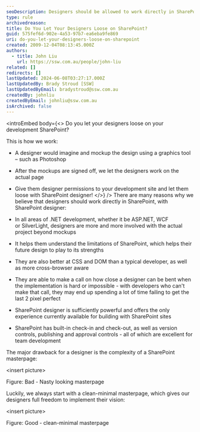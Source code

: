 ```yaml
---
seoDescription: Designers should be allowed to work directly in SharePoint, leveraging SharePoint Designer, to create visually appealing and functional sites.
type: rule
archivedreason:
title: Do You Let Your Designers Loose on SharePoint?
guid: 575fef6d-902e-4a53-97b7-ea6eba9fe869
uri: do-you-let-your-designers-loose-on-sharepoint
created: 2009-12-04T08:13:45.000Z
authors:
  - title: John Liu
    url: https://ssw.com.au/people/john-liu
related: []
redirects: []
lastUpdated: 2024-06-08T03:27:17.000Z
lastUpdatedBy: Brady Stroud [SSW]
lastUpdatedByEmail: bradystroud@ssw.com.au
createdBy: johnliu
createdByEmail: johnliu@ssw.com.au
isArchived: false
---
```


<introEmbed
  body={<>
Do you let your designers loose on your development SharePoint?

This is how we work:

- A designer would imagine and mockup the design using a graphics tool – such as Photoshop
- After the mockups are signed off, we let the designers work on the actual page
- Give them designer permissions to your development site and let them loose with SharePoint designer!
  </>}
/>
There are many reasons why we believe that designers should work directly in SharePoint, with SharePoint designer:

- In all areas of .NET development, whether it be ASP.NET, WCF or SilverLight, designers are more and more involved with the actual project beyond mockups
- It helps them understand the limitations of SharePoint, which helps their future design to play to its strengths
- They are also better at CSS and DOM than a typical developer, as well as more cross-browser aware
- They are able to make a call on how close a designer can be bent when the implementation is hard or impossible - with developers who can't make that call, they may end up spending a lot of time failing to get the last 2 pixel perfect
- SharePoint designer is sufficiently powerful and offers the only experience currently available for building with SharePoint sites
- SharePoint has built-in check-in and check-out, as well as version controls, publishing and approval controls - all of which are excellent for team development

The major drawback for a designer is the complexity of a SharePoint masterpage:

&lt;insert picture&gt;

Figure: Bad - Nasty looking masterpage

Luckily, we always start with a clean-minimal masterpage, which gives our designers full freedom to implement their vision:

&lt;insert picture&gt;

Figure: Good - clean-minimal masterpage
